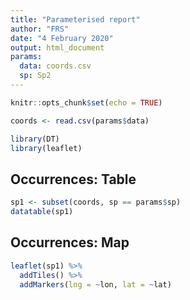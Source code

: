 ```yaml
---
title: "Parameterised report"
author: "FRS"
date: "4 February 2020"
output: html_document
params:
  data: coords.csv
  sp: Sp2
---
```


```r
knitr::opts_chunk$set(echo = TRUE)
```

```r
coords <- read.csv(params$data)
```

```r
library(DT)
library(leaflet)
```

## Occurrences: Table

```r
sp1 <- subset(coords, sp == params$sp)
datatable(sp1)
```


## Occurrences: Map

```r
leaflet(sp1) %>%
  addTiles() %>%
  addMarkers(lng = ~lon, lat = ~lat)
```

